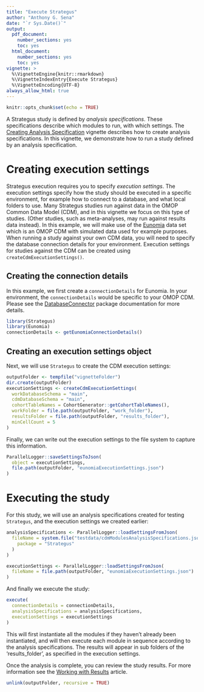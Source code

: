 ```yaml
---
title: "Execute Strategus"
author: "Anthony G. Sena"
date: "`r Sys.Date()`"
output:
  pdf_document:
    number_sections: yes
    toc: yes
  html_document:
    number_sections: yes
    toc: yes
vignette: >
  %\VignetteEngine{knitr::rmarkdown}
  %\VignetteIndexEntry{Execute Strategus}
  %\VignetteEncoding{UTF-8} 
always_allow_html: true
---
```


```r
knitr::opts_chunk$set(echo = TRUE)
```

A Strategus study is defined by *analysis specifications*. These specifications describe which modules to run, with which settings. The [Creating Analysis Specification](CreatingAnalysisSpecification.Rmd) vignette describes how to create analysis specifications. In this vignette, we demonstrate how to run a study defined by an analysis specification.

# Creating execution settings

Strategus execution requires you to specify *execution settings*. The execution settings specify how the study should be executed in a specific environment, for example how to connect to a database, and what local folders to use. Many Strategus studies run against data in the OMOP Common Data Model (CDM), and in this vignette we focus on this type of studies. (Other studies, such as meta-analyses, may run against results data instead). In this example, we will make use of the [Eunomia](https://github.com/ohdsi/eunomia) data set which is an OMOP CDM with simulated data used for example purposes. When running a study against your own CDM data, you will need to specify the database connection details for your environment. Execution settings for studies against the CDM can be created using `createCdmExecutionSettings()`. 

## Creating the connection details

In this example, we first create a `connectionDetails` for Eunomia. In your environment, the `connectionDetails` would be specific to your OMOP CDM. Please see the [DatabaseConnector](https://ohdsi.github.io/DatabaseConnector/articles/Connecting.html) package documentation for more details.

```r
library(Strategus)
library(Eunomia)
connectionDetails <- getEunomiaConnectionDetails()
```

## Creating an execution settings object

Next, we will use `Strategus` to create the CDM execution settings:

```r
outputFolder <- tempfile("vignetteFolder")
dir.create(outputFolder)
executionSettings <- createCdmExecutionSettings(
  workDatabaseSchema = "main",
  cdmDatabaseSchema = "main",
  cohortTableNames = CohortGenerator::getCohortTableNames(),
  workFolder = file.path(outputFolder, "work_folder"),
  resultsFolder = file.path(outputFolder, "results_folder"),
  minCellCount = 5
)
```

Finally, we can write out the execution settings to the file system to capture this information.

```r
ParallelLogger::saveSettingsToJson(
  object = executionSettings,
  file.path(outputFolder, "eunomiaExecutionSettings.json")
)
```

# Executing the study

For this study, we will use an analysis specifications created for testing `Strategus`, and the execution settings we created earlier:

```r
analysisSpecifications <- ParallelLogger::loadSettingsFromJson(
  fileName = system.file("testdata/cdmModulesAnalysisSpecifications.json",
    package = "Strategus"
  )
)

executionSettings <- ParallelLogger::loadSettingsFromJson(
  fileName = file.path(outputFolder, "eunomiaExecutionSettings.json")
)
```

And finally we execute the study:

```r
execute(
  connectionDetails = connectionDetails,
  analysisSpecifications = analysisSpecifications,
  executionSettings = executionSettings
)
```

This will first instantiate all the modules if they haven't already been instantiated, and will then execute each module in sequence according to the analysis specifications. The results will appear in sub folders of the 'results_folder', as specified in the execution settings.

Once the analysis is complete, you can review the study results. For more information see the [Working with Results](WorkingWithResults.html) article.

```r
unlink(outputFolder, recursive = TRUE)
```
